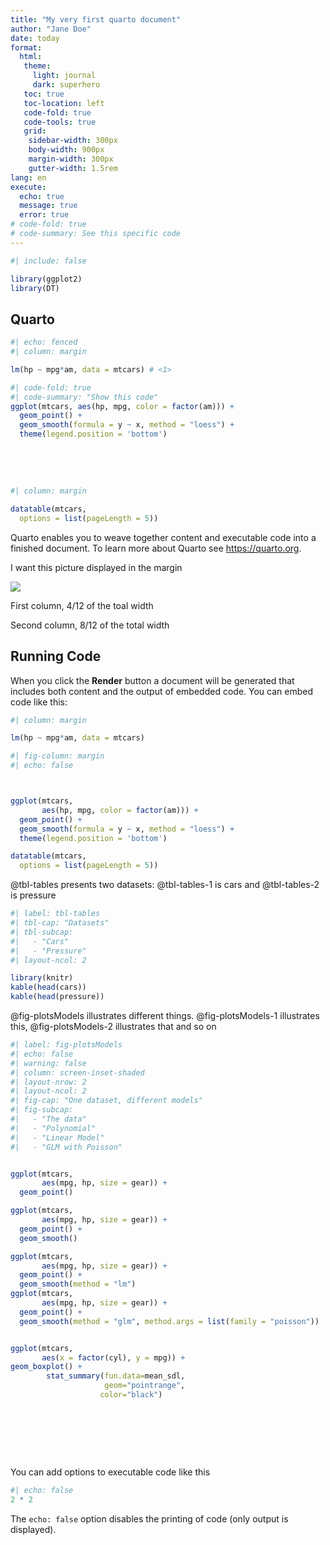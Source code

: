 ```yaml
---
title: "My very first quarto document"
author: "Jane Doe"
date: today
format: 
  html: 
   theme: 
     light: journal
     dark: superhero
   toc: true
   toc-location: left
   code-fold: true
   code-tools: true
   grid:
    sidebar-width: 300px
    body-width: 900px
    margin-width: 300px
    gutter-width: 1.5rem
lang: en
execute: 
  echo: true
  message: true
  error: true
# code-fold: true
# code-summary: See this specific code
---
```


```r
#| include: false

library(ggplot2)
library(DT)
```





## Quarto


```r
#| echo: fenced
#| column: margin

lm(hp ~ mpg*am, data = mtcars) # <1>

```


```r
#| code-fold: true
#| code-summary: "Show this code"
ggplot(mtcars, aes(hp, mpg, color = factor(am))) +
  geom_point() +
  geom_smooth(formula = y ~ x, method = "loess") +
  theme(legend.position = 'bottom')
```




<br>

<br>


```r
#| column: margin

datatable(mtcars,
  options = list(pageLength = 5))
```


Quarto enables you to weave together content and executable code into a finished document. To learn more about Quarto see <https://quarto.org>.


::: {.column-margin}
I want this picture displayed in the margin


![](slides/01-Baby-steps/img/peacock.png)

:::




::: {.grid}

::: {.g-col-4}

First column, 4/12 of the toal width

:::

::: {.g-col-8}

Second column, 8/12 of the total width

:::

:::


## Running Code


When you click the **Render** button a document will be generated that includes both content and the output of embedded code. You can embed code like this:

```r
#| column: margin

lm(hp ~ mpg*am, data = mtcars)

```



```r
#| fig-column: margin
#| echo: false



ggplot(mtcars,
       aes(hp, mpg, color = factor(am))) +
  geom_point() +
  geom_smooth(formula = y ~ x, method = "loess") +
  theme(legend.position = 'bottom')

datatable(mtcars,
  options = list(pageLength = 5))

```

@tbl-tables presents two datasets: @tbl-tables-1 is cars and @tbl-tables-2 is pressure

```r
#| label: tbl-tables
#| tbl-cap: "Datasets"
#| tbl-subcap: 
#|   - "Cars"
#|   - "Pressure"
#| layout-ncol: 2

library(knitr)
kable(head(cars))
kable(head(pressure))
```

@fig-plotsModels illustrates different things. @fig-plotsModels-1 illustrates this, @fig-plotsModels-2 illustrates that and so on

```r
#| label: fig-plotsModels
#| echo: false
#| warning: false
#| column: screen-inset-shaded
#| layout-nrow: 2
#| layout-ncol: 2
#| fig-cap: "One dataset, different models" 
#| fig-subcap:
#|   - "The data"
#|   - "Polynomial"
#|   - "Linear Model"
#|   - "GLM with Poisson" 


ggplot(mtcars,
       aes(mpg, hp, size = gear)) +
  geom_point()

ggplot(mtcars,
       aes(mpg, hp, size = gear)) +
  geom_point() + 
  geom_smooth()

ggplot(mtcars,
       aes(mpg, hp, size = gear)) +
  geom_point() + 
  geom_smooth(method = "lm")
ggplot(mtcars,
       aes(mpg, hp, size = gear)) +
  geom_point() + 
  geom_smooth(method = "glm", method.args = list(family = "poisson"))


ggplot(mtcars, 
       aes(x = factor(cyl), y = mpg)) + 
geom_boxplot() +
        stat_summary(fun.data=mean_sdl,
                     geom="pointrange",
                    color="black") 

```
<br>

<br>


<br>

You can add options to executable code like this

```r
#| echo: false
2 * 2
```

The `echo: false` option disables the printing of code (only output is displayed).

